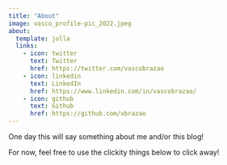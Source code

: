 ```yaml
---
title: "About"
image: vasco_profile-pic_2022.jpeg
about:
  template: jolla
  links:
    - icon: twitter
      text: Twitter
      href: https://twitter.com/vascobrazao
    - icon: linkedin
      text: LinkedIn
      href: https://www.linkedin.com/in/vascobrazao/
    - icon: github
      text: Github
      href: https://github.com/vbrazao
---
```


One day this will say something about me and/or this blog!

For now, feel free to use the clickity things below to click away!
